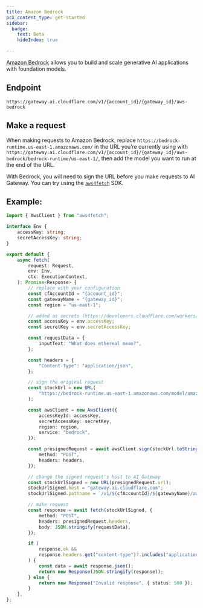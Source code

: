 ```yaml
---
title: Amazon Bedrock
pcx_content_type: get-started
sidebar:
  badge:
    text: Beta
	hideIndex: true

---
```


[Amazon Bedrock](https://aws.amazon.com/bedrock/) allows you to build and scale generative AI applications with foundation models.

## Endpoint

`https://gateway.ai.cloudflare.com/v1/{account_id}/{gateway_id}/aws-bedrock`

## Make a request

When making requests to Amazon Bedrock, replace `https://bedrock-runtime.us-east-1.amazonaws.com/` in the URL you’re currently using with `https://gateway.ai.cloudflare.com/v1/{account_id}/{gateway_id}/aws-bedrock/bedrock-runtime/us-east-1/`, then add the model you want to run at the end of the URL.

With Bedrock, you will need to sign the URL before you make requests to AI Gateway. You can try using the [`aws4fetch`](https://github.com/mhart/aws4fetch) SDK.

## Example:

```typescript
import { AwsClient } from "aws4fetch";

interface Env {
	accessKey: string;
	secretAccessKey: string;
}

export default {
	async fetch(
		request: Request,
		env: Env,
		ctx: ExecutionContext,
	): Promise<Response> {
		// replace with your configuration
		const cfAccountId = "{account_id}";
		const gatewayName = "{gateway_id}";
		const region = "us-east-1";

		// added as secrets (https://developers.cloudflare.com/workers/configuration/secrets/)
		const accessKey = env.accessKey;
		const secretKey = env.secretAccessKey;

		const requestData = {
			inputText: "What does ethereal mean?",
		};

		const headers = {
			"Content-Type": "application/json",
		};

		// sign the original request
		const stockUrl = new URL(
			"https://bedrock-runtime.us-east-1.amazonaws.com/model/amazon.titan-embed-text-v1/invoke",
		);

		const awsClient = new AwsClient({
			accessKeyId: accessKey,
			secretAccessKey: secretKey,
			region: region,
			service: "bedrock",
		});

		const presignedRequest = await awsClient.sign(stockUrl.toString(), {
			method: "POST",
			headers: headers,
		});

		// change the signed request's host to AI Gateway
		const stockUrlSigned = new URL(presignedRequest.url);
		stockUrlSigned.host = "gateway.ai.cloudflare.com";
		stockUrlSigned.pathname = `/v1/${cfAccountId}/${gatewayName}/aws-bedrock/bedrock-runtime/${region}/model/amazon.titan-embed-text-v1/invoke`;

		// make request
		const response = await fetch(stockUrlSigned, {
			method: "POST",
			headers: presignedRequest.headers,
			body: JSON.stringify(requestData),
		});

		if (
			response.ok &&
			response.headers.get("content-type")?.includes("application/json")
		) {
			const data = await response.json();
			return new Response(JSON.stringify(response));
		} else {
			return new Response("Invalid response", { status: 500 });
		}
	},
};
```
